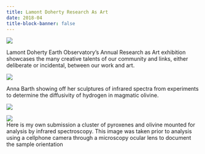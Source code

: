 ```yaml
---
title: Lamont Doherty Research As Art 
date: 2018-04
title-block-banner: false 
---
```

![](Research_as_Art_2.jpg){width=60%, group="my-gallery"}  

Lamont Doherty Earth Observatory's Annual Research as Art exhibition showcases the many creative talents of our community and links, either deliberate or incidental, between our work and art.


![](Research_as_Art_1.jpg){width=60%, group="my-gallery"}  

Anna Barth showing off her sculptures of infrared spectra from experiments to determine the diffusivity of hydrogen in magmatic olivine.


![](Research_as_Art.jpg){width=60%, group="my-gallery"}  


![](Towbin_Research_as_Art_Cluster.jpg){width=60%, group="my-gallery"}  
Here is my own submission a cluster of pyroxenes and olivine mounted for analysis by infrared spectroscopy. This image was taken prior to analysis using a cellphone camera through a microscopy ocular lens to document the sample orientation


<!-- <meta property="og:image" content="/images/Henry_Logo.jpg"/>
<meta property="og:title” content=“Henry Towbin”/> -->
